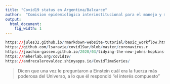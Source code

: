 ```yaml
---
title: "Covid19 status en Argentina/Balcarce"
author:  "Comision epidemiológica interinstitucional para el manejo y monitoreo de covid19 en Balcarce "
output:
  html_document:
    fig_width: 1
---
```


```r
https://jules32.github.io/rmarkdown-website-tutorial/basic_workflow.html
https://github.com/lsaravia/covid19ar/blob/master/coronavirus.r 
https://joachim-gassen.github.io/2020/03/tidying-the-new-johns-hopkins-covid-19-datasests/
https://neherlab.org/covid19/
https://andrecalerovaldez.shinyapps.io/CovidTimeSeries/
```

> Dicen que una vez le preguntaron a Einstein cuál era la fuerza más  poderosa del Universo, a lo que él respondió “el interés compuesto” 
